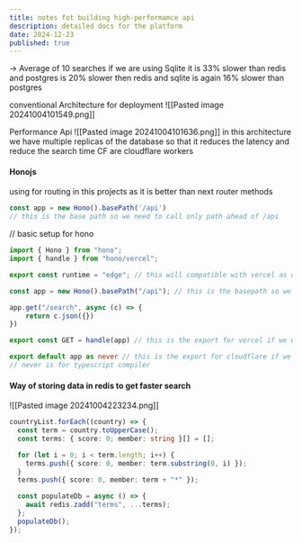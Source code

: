 ```yaml
---
title: notes fot building high-performamce api 
description: detailed docs for the platform
date: 2024-12-23
published: true
---
```


-> Average of 10 searches 
if we are using Sqlite it is 33% slower than redis 
and postgres is 20% slower then redis
and sqlite is again 16% slower than postgres 

conventional Architecture for deployment 
![[Pasted image 20241004101549.png]]

Performance Api
![[Pasted image 20241004101636.png]]
in this architecture we have multiple replicas of the database so that it reduces the latency and reduce the search time 
CF are cloudflare workers 

#### Honojs 

using for routing in this projects as it is better than next router methods

``` ts
const app = new Hono().basePath('/api')
// this is the base path so we need to call only path ahead of /api 
```

// basic setup for hono
``` ts
import { Hono } from "hono";
import { handle } from "hono/vercel";  

export const runtime = "edge"; // this will compatible with vercel as well as cloudflare workers as vercel use edge runtime by default and cloudflare don't

const app = new Hono().basePath("/api"); // this is the basepath so we do not have to make the request from the root path always

app.get("/search", async (c) => {
    return c.json({})
})

export const GET = handle(app) // this is the export for vercel if we want to deploy the app to vercel

export default app as never // this is the export for cloudflare if we want to deploy the app to cloudflare
// never is for typescript compiler
```

#### Way of storing data in redis to get faster search
![[Pasted image 20241004223234.png]]
``` ts 
countryList.forEach((country) => {
  const term = country.toUpperCase();
  const terms: { score: 0; member: string }[] = [];

  for (let i = 0; i < term.length; i++) {
    terms.push({ score: 0, member: term.substring(0, i) });
  }
  terms.push({ score: 0, member: term + "*" });

  const populateDb = async () => {
    await redis.zadd("terms", ...terms);
  };
  populateDb();
});

```